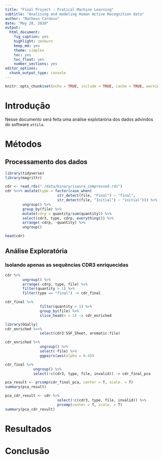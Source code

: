 ```yaml
---
title: "Final Project - Pratical Machine Learning" 
subtitle: "Analising and modeling Human Active Recognition data"
author: "Matheus Cardoso"
date: "May 28, 2020"
output: 
  html_document: 
    fig_caption: yes
    highlight: zenburn
    keep_md: yes
    theme: simplex
    toc: yes
    toc_float: yes
    number_sections: yes
editor_options: 
  chunk_output_type: console
---
```


```r
knitr::opts_chunk$set(echo = TRUE, include = TRUE, cache = TRUE, warning = FALSE, message = FALSE)
```

# Introdução

Nesse documento será feita uma análise explotarória dos dados advindos do software `attila`.

# Métodos

## Processamento dos dados

```r
library(tidyverse)
library(magrittr)

cdr <- read_rds("./data/binary/isaura_compressed.rds")
cdr %<>% mutate(type = factor(case_when(
                        str_detect(file, "Final") ~ "final",
                        str_detect(file, "Initial") ~ "initial"))) %>% 
        ungroup() %>% 
        group_by(file) %>% 
        mutate(cdrp = quantity/sum(quantity)) %>% 
        select(cdr3, type, cdrp, everything()) %>% 
        arrange(-cdrp, -quantity) %>% 
        ungroup()

head(cdr)
```

## Análise Exploratória

### Isolando apenas as sequências CDR3 enriquecidas

```r
cdr %>%
        ungroup() %>% 
        arrange(-cdrp, type, file) %>% 
        filter(quantity > 1) %>% 
        filter(type == "final") -> cdr_final

cdr_final %>% 
                filter(quantity > 1) %>% 
                group_by(file) %>% 
                slice_head(n = 1) -> cdr_enriched

library(GGally)
cdr_enriched %<>%
                select(cdr3:SSF_Sheet, aromatic:file)

cdr_enriched %>%
                ungroup() %>% 
                select(-file) %>% 
                ggpairs(aes(alpha = 0.4))
```

```r
cdr_final %>% 
             ungroup() %>% 
             select(!c(cdr3, type, file, invalid)) -> cdr_final_pca

pca_result <- prcomp(cdr_final_pca, center = T, scale. = T)
summary(pca_result)

pca_cdr_result <- cdr %>%
                        select(!c(cdr3, type, file, invalid)) %>% 
                        prcomp(center = T, scale. = T)
summary(pca_cdr_result)
```

# Resultados

# Conclusão
